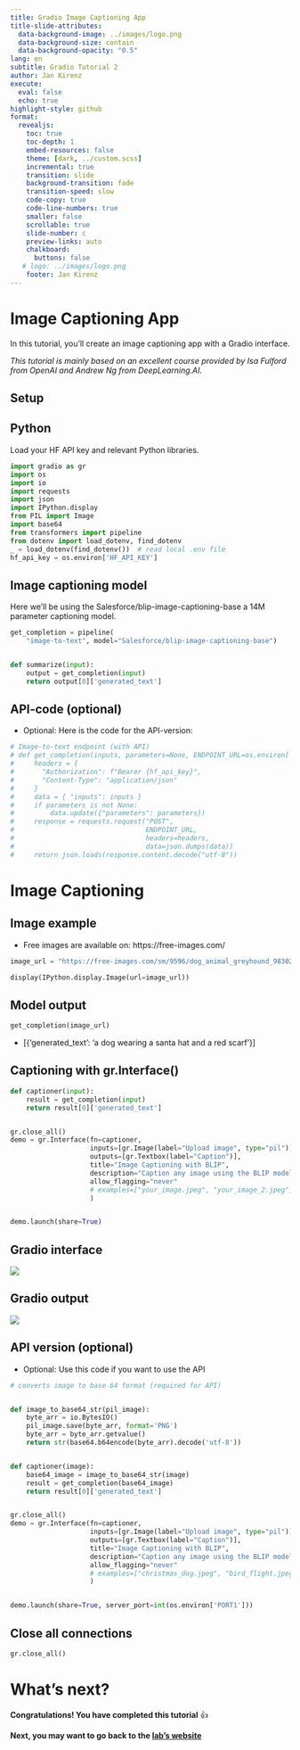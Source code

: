 ```yaml
---
title: Gradio Image Captioning App 
title-slide-attributes:
  data-background-image: ../images/logo.png
  data-background-size: contain
  data-background-opacity: "0.5"
lang: en
subtitle: Gradio Tutorial 2
author: Jan Kirenz
execute:
  eval: false
  echo: true
highlight-style: github
format:
  revealjs: 
    toc: true
    toc-depth: 1
    embed-resources: false
    theme: [dark, ../custom.scss]  
    incremental: true
    transition: slide
    background-transition: fade
    transition-speed: slow
    code-copy: true
    code-line-numbers: true
    smaller: false
    scrollable: true
    slide-number: c
    preview-links: auto
    chalkboard: 
      buttons: false
   # logo: ../images/logo.png
    footer: Jan Kirenz
---
```


# Image Captioning App 

In this tutorial, you'll create an image captioning app with a Gradio interface.

*This tutorial is mainly based on an excellent course provided by Isa Fulford from OpenAI and Andrew Ng from DeepLearning.AI.*

## Setup

## Python

Load your HF API key and relevant Python libraries.


```python
import gradio as gr
import os
import io
import requests
import json
import IPython.display
from PIL import Image
import base64
from transformers import pipeline
from dotenv import load_dotenv, find_dotenv
_ = load_dotenv(find_dotenv())  # read local .env file
hf_api_key = os.environ['HF_API_KEY']
```

## Image captioning model

Here we'll be using the Salesforce/blip-image-captioning-base a 14M parameter captioning model.


```python

get_completion = pipeline(
    "image-to-text", model="Salesforce/blip-image-captioning-base")


def summarize(input):
    output = get_completion(input)
    return output[0]['generated_text']


```

## API-code (optional) {.smaller}

- Optional: Here is the code for the API-version:

```python
# Image-to-text endpoint (with API)
# def get_completion(inputs, parameters=None, ENDPOINT_URL=os.environ['HF_API_ITT_BASE']):
#     headers = {
#       "Authorization": f"Bearer {hf_api_key}",
#       "Content-Type": "application/json"
#     }
#     data = { "inputs": inputs }
#     if parameters is not None:
#         data.update({"parameters": parameters})
#     response = requests.request("POST",
#                                 ENDPOINT_URL,
#                                 headers=headers,
#                                 data=json.dumps(data))
#     return json.loads(response.content.decode("utf-8"))
```


# Image Captioning

## Image example

- Free images are available on: https://free-images.com/

```python

image_url = "https://free-images.com/sm/9596/dog_animal_greyhound_983023.jpg"

display(IPython.display.Image(url=image_url))
```

## Model output

```python
get_completion(image_url)

```

- [{'generated_text': 'a dog wearing a santa hat and a red scarf'}]

## Captioning with gr.Interface()

```python


def captioner(input):
    result = get_completion(input)
    return result[0]['generated_text']


gr.close_all()
demo = gr.Interface(fn=captioner,
                    inputs=[gr.Image(label="Upload image", type="pil")],
                    outputs=[gr.Textbox(label="Caption")],
                    title="Image Captioning with BLIP",
                    description="Caption any image using the BLIP model",
                    allow_flagging="never"
                    # examples=["your_image.jpeg", "your_image_2.jpeg"]
                    )


demo.launch(share=True)
```

## Gradio interface

![](/images/image_app_1.png)

## Gradio output

![](/images/image_app_2.png)


## API version (optional)

- Optional: Use this code if you want to use the API


```python

# converts image to base 64 format (required for API)


def image_to_base64_str(pil_image):
    byte_arr = io.BytesIO()
    pil_image.save(byte_arr, format='PNG')
    byte_arr = byte_arr.getvalue()
    return str(base64.b64encode(byte_arr).decode('utf-8'))


def captioner(image):
    base64_image = image_to_base64_str(image)
    result = get_completion(base64_image)
    return result[0]['generated_text']


gr.close_all()
demo = gr.Interface(fn=captioner,
                    inputs=[gr.Image(label="Upload image", type="pil")],
                    outputs=[gr.Textbox(label="Caption")],
                    title="Image Captioning with BLIP",
                    description="Caption any image using the BLIP model",
                    allow_flagging="never"
                    # examples=["christmas_dog.jpeg", "bird_flight.jpeg", "cow.jpeg"]
                    )


demo.launch(share=True, server_port=int(os.environ['PORT1']))
```

## Close all connections

```python
gr.close_all()
```



# What's next? {background-image="../images/logo.png" background-opacity="0.5"}

**Congratulations! You have completed this tutorial** 👍

**Next, you may want to go back to the [lab's website](https://kirenz.github.io/lab-llm-gradio/)**